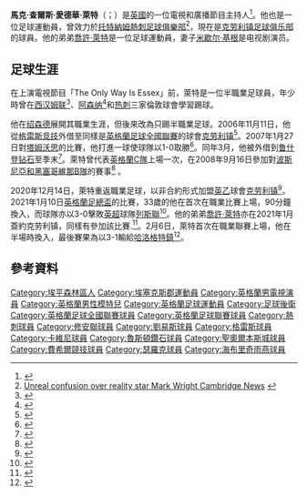 {{noteTA|G1=足球|G2=英超|G3=FAcup
}}
{{Infobox football biography
| name               = Mark Wright
| image              = Mark Wright (TV personality) 2011 (cropped).jpg
| image_size         = 
| caption            = 2011年的萊特
| birth_name         = Mark Charles Edward Wright
| birth_date         = {{birth date and age|1987|1|20|df=y}}
| birth_place        = [[英格蘭|英格蘭]][[埃塞克斯郡|埃塞克斯郡]][[巴克赫斯特山|巴克赫斯特山]]<ref>{{cite web|url=http://www.tottenhamhotspur.com/spurs/News/Archive/news_2004_2_798.page |title=Academy Hotseat - Mark Wright - News Articles|publisher=Tottenhamhotspur.com |date=2012-03-05}}</ref>
| position    = [[後衛_(足球)|左邊衛]]
| currentclub = [[克劳利镇足球俱乐部|克劳利镇]]
| clubnumber = 30
| youthyears1 = 1994–1998
| youthclubs1 = [[西汉姆联足球俱乐部|西汉姆联]]
| youthyears2 = 1998–2001
| youthclubs2 = [[阿森纳足球俱乐部|阿森纳]]
| youthyears3 = 2001–2005
| youthclubs3 = [[托特纳姆热刺足球俱乐部|热刺]]
| years1      = 2005–2006
| clubs1      = [[绍森德足球俱乐部|绍森德]]
| caps1       = 0
| goals1      = 0
| years2      = 2005–2006
| clubs2      = → [[雷威斯足球會|雷威斯]]
| caps2       = 7
| goals2      = 0
| years3      = 2006–2020
| clubs3      = [[格雷斯竞技足球俱乐部|格雷斯竞技]]
| caps3       = 0
| goals3      = 0
| years4      = 2006–2007
| clubs4      = → [[克劳利镇足球俱乐部|克劳利镇]]
| caps4       = 9
| goals4      = 1
| years5      = 2007
| clubs5      = → [[鲁什登钻石足球俱乐部|鲁什登钻石]]
| caps5       = 3
| goals5      = 0
| years6      = 2007
| clubs6      = → [[聖奧爾本斯城足球會|聖奧爾本斯城]]
| caps6       = 
| goals6      = 
| years7      = 2007
| clubs7      = [[比索史杜福特足球會|比索史杜福特]]
| caps7       = 
| goals7      = 
| years8      = 2007
| clubs8      = [[费希尔竞技足球俱乐部|费希尔竞技]]
| caps8       = 
| goals8      = 
| years9      = 2008–2009
| clubs9      = [[瑟羅克足球會|瑟羅克]]
| caps9       = 
| goals9      = 
| years10     = 2009
| clubs10     = [[比索史杜福特足球會|比索史杜福特]]
| caps10      = 21
| goals10     = 1
| years11     = 2011
| clubs11     = [[海布里奇雨燕足球會|海布里奇雨燕]]<ref>{{cite web|url=http://www.thisistotalessex.co.uk/TV-star-Mark-Wright-quits-Heybridge-Swifts-having/story-13675621-detail/story.html|title=TV star Mark Wright quits Heybridge Swifts having played twice|work=Essex Chronicle|access-date=5 June 2012|archive-url=https://web.archive.org/web/20111102205624/http://www.thisistotalessex.co.uk/TV-star-Mark-Wright-quits-Heybridge-Swifts-having/story-13675621-detail/story.html|archive-date=2 November 2011}}</ref>
| caps11      = 2
| goals11     = 0
| years12     = 2011
| clubs12     = [[瑟羅克足球會|瑟羅克]]
| caps12      = 0
| goals12     = 0
| years13     = 2020–
| clubs13     = [[克劳利镇足球俱乐部|克劳利镇]]
| caps13      = 1
| goals13     = 0
|nationalyears1 = 2008
|nationalteam1  = [[英格蘭足球代表丙隊|英格蘭C]]
|nationalcaps1  = 1
|nationalgoals1 = 0
| club-update = 16:08, 6 February 2021 (UTC)
}}

'''馬克·查爾斯·愛德華·萊特'''（{{lang-en|Mark Charles Edward Wright}}；{{bd|1987年|1月20日}}）是[[英國|英國]]的一位電視和廣播節目主持人<ref>{{cite news |url=http://www.thesun.co.uk/sol/homepage/showbiz/tv/4703718/Mark-Wright-and-Myleene-Klass-join-Heart-FM.html |publisher=The Sun |title=Mark Wright and Myleene Klass to host Heart FM shows |accessdate=5 January 2013 |location=London |first=Jenny |last=Manning}}</ref>。他也是一位足球運動員，曾效力於[[托特納姆熱刺足球俱樂部|托特納姆熱刺足球俱樂部]]<ref>[http://www.cambridge-news.co.uk/Unreal-confusion-reality-star-Mark-Wright/story-22384984-detail/story.html Unreal confusion over reality star Mark Wright Cambridge News] {{webarchive|url=https://web.archive.org/web/20141026181309/http://www.cambridge-news.co.uk/Unreal-confusion-reality-star-Mark-Wright/story-22384984-detail/story.html |date=2014-10-26 }}</ref>，現在是[[克劳利镇足球俱乐部|克劳利镇足球俱乐部]]的球員。他的弟弟[[喬許·萊特|喬許·萊特]]是一位足球運動員，妻子[[米歇尔·基根|米歇尔·基根]]是电视剧演员。

==足球生涯==
在上演電視節目「The Only Way Is Essex」前，萊特是一位半職業足球員，年少時曾在[[西汉姆联足球俱乐部|西汉姆联]]<ref>{{cite web|url=http://www.thefa.com/news/my-football/players/2014/jun/reds-v-blues-mark-wright-towie-love-of-football|title=Mark Wright Explains His Love Affair With Football|publisher=The FA|date=5 June 2014|access-date=15 November 2015}}</ref>、[[阿森纳足球俱乐部|阿森纳]]<ref>{{Cite web|url=http://www.mirror.co.uk/sport/football/news/reality-tv-star-former-footballer-10060582|title=Reality TV star to buy stake in football club|first=Alex|last=Smith|date=20 March 2017|website=mirror|access-date=14 December 2020}}</ref>和[[托特纳姆热刺足球俱乐部|热刺]]三家倫敦球會學習踢球。

他在[[绍森德足球俱乐部|绍森德]]展開其職業生涯，但後來改為只踢半職業足球。2006年11月11日，他從[[格雷斯竞技足球俱乐部|格雷斯竞技]]外借至同樣是[[英格蘭足球全國聯賽_(第一級)|英格蘭足球全國聯賽]]的球會[[克劳利镇足球俱乐部|克劳利镇]]<ref>{{cite news |title=Transfers - November 2006 |url=http://news.bbc.co.uk/sport1/hi/football/gossip_and_transfers/6106388.stm |access-date=6 February 2021 |publisher=BBC Sport |date=28 November 2006}}</ref>。2007年1月27日對[[塔姆沃思足球俱乐部|塔姆沃思]]的比賽，他打進一球使球隊以1-0取勝<ref>{{cite news |title=Tamworth 0-1 Crawley |url=http://news.bbc.co.uk/sport1/hi/football/eng_conf/6282095.stm |access-date=6 February 2021 |publisher=BBC Sport |date=27 January 2007}}</ref>。同年3月，他被外借到[[鲁什登钻石足球俱乐部|鲁什登钻石]]至季末<ref>{{cite news |title=Wright leaves Grays for Rushden |url=http://news.bbc.co.uk/sport1/hi/football/teams/r/rushden_and_diamonds/6469935.stm |access-date=6 February 2021 |publisher=BBC Sport |date=20 March 2007}}</ref>。萊特曾代表[[英格蘭足球代表丙隊|英格蘭C隊]]上場一次，在2008年9月16日參加對[[波斯尼亞和黑塞哥維那國家足球隊|波斯尼亞和黑塞哥維那B隊]]的賽事<ref>{{Cite web|url=http://archive.mehstg.com/fact_wright_mark.htm|title=mark wright - fact file|website=archive.mehstg.com}}</ref> 。

2020年12月14日，萊特重返職業足球，以非合約形式加盟[[英乙|英乙]]球會[[克劳利镇足球俱乐部|克劳利镇]]<ref>{{Cite web|url=https://www.crawleytownfc.com/news/2020/december/wright-back-where-he-started/|title=Mark Wright signs for the Reds |website=www.crawleytownfc.com|access-date=14 December 2020}}</ref>。2021年1月10日[[英格蘭足總盃|英格蘭足總盃]]的比賽，33歲的他在首次在職業比賽上場，90分鐘換入，而球隊亦以3-0擊敗[[英超|英超]]球隊[[列斯聯足球會|列斯聯]]<ref>{{cite web |title=Crawley Town 3-0 Leeds United: Marcelo Bielsa's side suffer huge FA Cup upset |url=https://www.bbc.co.uk/sport/football/55575508 |work=BBC Sport |access-date=10 January 2021 |date=10 January 2021}}</ref>。他的弟弟[[喬許·萊特|喬許·萊特]]亦在2021年1月簽約克劳利镇，同樣有參加該比賽.<ref>{{Cite web |last=Cameron |first=Tom |date=8 January 2021 |title=Josh Wright joins the Reds |url=https://www.crawleytownfc.com/news/2021/january/josh-wright-joins-the-reds/ |access-date=8 January 2021 |website=www.crawleytownfc.com |publisher=Crawley Town F.C.}}</ref>。2月6日，萊特首次在職業聯賽上場，他在半場時換入，最後賽果為以3-1輸給[[哈洛格特鎮足球會|哈洛格特鎮]]<ref>{{cite news |title=Crawley Town 1–3 Harroagte Town |url=https://www.bbc.co.uk/sport/football/55867011 |access-date=6 February 2021 |publisher=BBC Sport |date=6 February 2021}}</ref>。

==參考資料==
{{Reflist}}

{{DEFAULTSORT:Wright, Mark}}
[[Category:埃平森林區人|Category:埃平森林區人]]
[[Category:埃塞克斯郡運動員|Category:埃塞克斯郡運動員]]
[[Category:英格蘭男電視演員|Category:英格蘭男電視演員]]
[[Category:英格蘭男性模特兒|Category:英格蘭男性模特兒]]
[[Category:英格蘭足球運動員|Category:英格蘭足球運動員]]
[[Category:足球後衛|Category:足球後衛]]
[[Category:英格蘭足球全國聯賽球員|Category:英格蘭足球全國聯賽球員]]
[[Category:英格蘭足球聯賽球員|Category:英格蘭足球聯賽球員]]
[[Category:熱刺球員|Category:熱刺球員]]
[[Category:修安聯球員|Category:修安聯球員]]
[[Category:劉易斯球員|Category:劉易斯球員]]
[[Category:格雷斯球員|Category:格雷斯球員]]
[[Category:卡維尼球員|Category:卡維尼球員]]
[[Category:魯斯頓鑽石球員|Category:魯斯頓鑽石球員]]
[[Category:聖奧爾本斯城球員|Category:聖奧爾本斯城球員]]
[[Category:費希爾競技球員|Category:費希爾競技球員]]
[[Category:瑟羅克球員|Category:瑟羅克球員]]
[[Category:海布里奇雨燕球員|Category:海布里奇雨燕球員]]